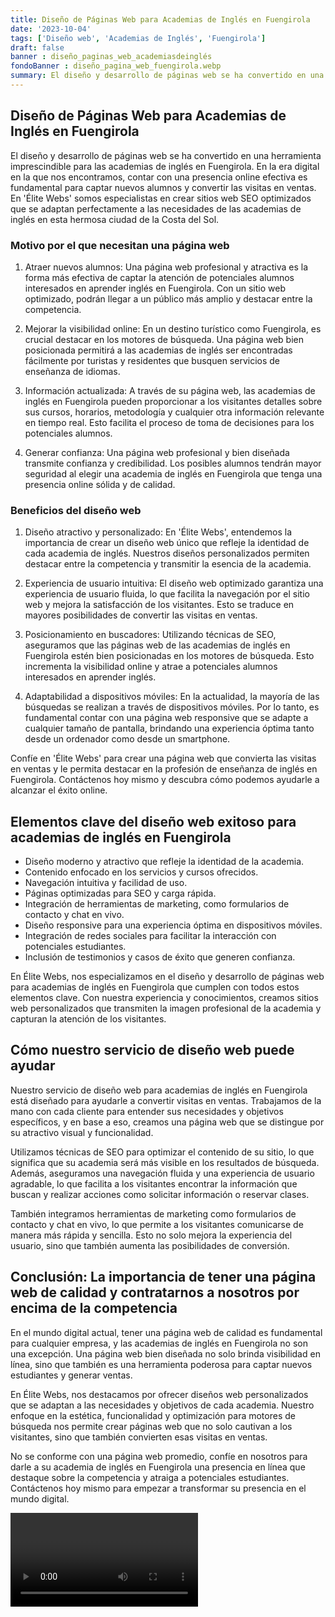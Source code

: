 ```yaml
---
title: Diseño de Páginas Web para Academias de Inglés en Fuengirola
date: '2023-10-04'
tags: ['Diseño web', 'Academias de Inglés', 'Fuengirola']
draft: false
banner : diseño_paginas_web_academiasdeinglés
fondoBanner : diseño_pagina_web_fuengirola.webp
summary: El diseño y desarrollo de páginas web se ha convertido en una herramienta imprescindible para las academias de inglés en Fuengirola. En la era digital en la que nos encontramos, contar con una presencia online efectiva es fundamental para captar nuevos alumnos y convertir las visitas en ventas. En 'Élite Webs' somos especialistas en crear sitios web SEO optimizados que se adaptan perfectamente a las necesidades de las academias de inglés en esta hermosa ciudad de la Costa del Sol.
---
```


## Diseño de Páginas Web para Academias de Inglés en Fuengirola

El diseño y desarrollo de páginas web se ha convertido en una herramienta imprescindible para las academias de inglés en Fuengirola. En la era digital en la que nos encontramos, contar con una presencia online efectiva es fundamental para captar nuevos alumnos y convertir las visitas en ventas. En 'Élite Webs' somos especialistas en crear sitios web SEO optimizados que se adaptan perfectamente a las necesidades de las academias de inglés en esta hermosa ciudad de la Costa del Sol.

### Motivo por el que necesitan una página web

1. Atraer nuevos alumnos: Una página web profesional y atractiva es la forma más efectiva de captar la atención de potenciales alumnos interesados en aprender inglés en Fuengirola. Con un sitio web optimizado, podrán llegar a un público más amplio y destacar entre la competencia.

2. Mejorar la visibilidad online: En un destino turístico como Fuengirola, es crucial destacar en los motores de búsqueda. Una página web bien posicionada permitirá a las academias de inglés ser encontradas fácilmente por turistas y residentes que busquen servicios de enseñanza de idiomas.

3. Información actualizada: A través de su página web, las academias de inglés en Fuengirola pueden proporcionar a los visitantes detalles sobre sus cursos, horarios, metodología y cualquier otra información relevante en tiempo real. Esto facilita el proceso de toma de decisiones para los potenciales alumnos.

4. Generar confianza: Una página web profesional y bien diseñada transmite confianza y credibilidad. Los posibles alumnos tendrán mayor seguridad al elegir una academia de inglés en Fuengirola que tenga una presencia online sólida y de calidad.

### Beneficios del diseño web

1. Diseño atractivo y personalizado: En 'Élite Webs', entendemos la importancia de crear un diseño web único que refleje la identidad de cada academia de inglés. Nuestros diseños personalizados permiten destacar entre la competencia y transmitir la esencia de la academia.

2. Experiencia de usuario intuitiva: El diseño web optimizado garantiza una experiencia de usuario fluida, lo que facilita la navegación por el sitio web y mejora la satisfacción de los visitantes. Esto se traduce en mayores posibilidades de convertir las visitas en ventas.

3. Posicionamiento en buscadores: Utilizando técnicas de SEO, aseguramos que las páginas web de las academias de inglés en Fuengirola estén bien posicionadas en los motores de búsqueda. Esto incrementa la visibilidad online y atrae a potenciales alumnos interesados en aprender inglés.

4. Adaptabilidad a dispositivos móviles: En la actualidad, la mayoría de las búsquedas se realizan a través de dispositivos móviles. Por lo tanto, es fundamental contar con una página web responsive que se adapte a cualquier tamaño de pantalla, brindando una experiencia óptima tanto desde un ordenador como desde un smartphone.

Confíe en 'Élite Webs' para crear una página web que convierta las visitas en ventas y le permita destacar en la profesión de enseñanza de inglés en Fuengirola. Contáctenos hoy mismo y descubra cómo podemos ayudarle a alcanzar el éxito online.

<GifSeo />

<Cta />

## Elementos clave del diseño web exitoso para academias de inglés en Fuengirola

- Diseño moderno y atractivo que refleje la identidad de la academia.
- Contenido enfocado en los servicios y cursos ofrecidos.
- Navegación intuitiva y facilidad de uso.
- Páginas optimizadas para SEO y carga rápida.
- Integración de herramientas de marketing, como formularios de contacto y chat en vivo.
- Diseño responsive para una experiencia óptima en dispositivos móviles.
- Integración de redes sociales para facilitar la interacción con potenciales estudiantes.
- Inclusión de testimonios y casos de éxito que generen confianza.

En Élite Webs, nos especializamos en el diseño y desarrollo de páginas web para academias de inglés en Fuengirola que cumplen con todos estos elementos clave. Con nuestra experiencia y conocimientos, creamos sitios web personalizados que transmiten la imagen profesional de la academia y capturan la atención de los visitantes.

## Cómo nuestro servicio de diseño web puede ayudar

Nuestro servicio de diseño web para academias de inglés en Fuengirola está diseñado para ayudarle a convertir visitas en ventas. Trabajamos de la mano con cada cliente para entender sus necesidades y objetivos específicos, y en base a eso, creamos una página web que se distingue por su atractivo visual y funcionalidad.

Utilizamos técnicas de SEO para optimizar el contenido de su sitio, lo que significa que su academia será más visible en los resultados de búsqueda. Además, aseguramos una navegación fluida y una experiencia de usuario agradable, lo que facilita a los visitantes encontrar la información que buscan y realizar acciones como solicitar información o reservar clases.

También integramos herramientas de marketing como formularios de contacto y chat en vivo, lo que permite a los visitantes comunicarse de manera más rápida y sencilla. Esto no solo mejora la experiencia del usuario, sino que también aumenta las posibilidades de conversión.

## Conclusión: La importancia de tener una página web de calidad y contratarnos a nosotros por encima de la competencia

En el mundo digital actual, tener una página web de calidad es fundamental para cualquier empresa, y las academias de inglés en Fuengirola no son una excepción. Una página web bien diseñada no solo brinda visibilidad en línea, sino que también es una herramienta poderosa para captar nuevos estudiantes y generar ventas.

En Élite Webs, nos destacamos por ofrecer diseños web personalizados que se adaptan a las necesidades y objetivos de cada academia. Nuestro enfoque en la estética, funcionalidad y optimización para motores de búsqueda nos permite crear páginas web que no solo cautivan a los visitantes, sino que también convierten esas visitas en ventas.

No se conforme con una página web promedio, confíe en nosotros para darle a su academia de inglés en Fuengirola una presencia en línea que destaque sobre la competencia y atraiga a potenciales estudiantes. Contáctenos hoy mismo para empezar a transformar su presencia en el mundo digital.

<Video />

<CtaBot job='Academias de Inglés' city='Fuengirola'/>

<Gmaps query='Fuengirola+españa+maps' />
